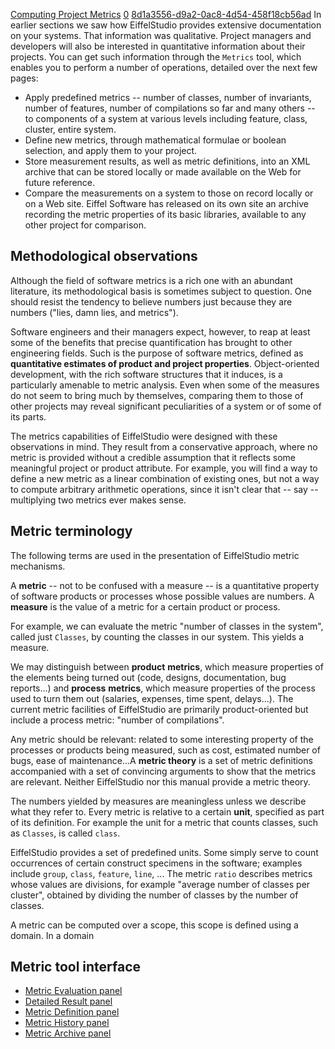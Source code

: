 [[Property:title|Computing Project Metrics]]
[[Property:weight|0]]
[[Property:uuid|8d1a3556-d9a2-0ac8-4d54-458f18cb56ad]]
In earlier sections we saw how EiffelStudio provides extensive documentation on your systems. That information was qualitative. Project managers and developers will also be interested in <span>quantitative</span> information about their projects. You can get such information through the <code>Metrics</code> tool, which enables you to perform a number of operations, detailed over the next few pages: 
* Apply predefined metrics -- number of classes, number of invariants, number of features, number of compilations so far and many others -- to components of a system at various levels including feature, class, cluster, entire system.
* Define new metrics, through mathematical formulae or boolean selection, and apply them to your project.
* Store measurement results, as well as metric definitions, into an XML archive that can be stored locally or made available on the Web for future reference.
* Compare the measurements on a system to those on record locally or on a Web site. Eiffel Software has released on its own site an archive recording the metric properties of its basic libraries, available to any other project for comparison.
<div> 
==Methodological observations==

Although the field of software metrics is a rich one with an abundant literature, its methodological basis is sometimes subject to question. One should resist the tendency to believe numbers just because they are numbers ("lies, damn lies, and metrics").

Software engineers and their managers expect, however, to reap at least some of the benefits that precise quantification has brought to other engineering fields. Such is the purpose of software metrics, defined as '''quantitative estimates of product and project properties'''. Object-oriented development, with the rich software structures that it induces, is a particularly amenable to metric analysis. Even when some of the measures do not seem to bring much by themselves, comparing them to those of other projects may reveal significant peculiarities of a system or of some of its parts. 

The metrics capabilities of EiffelStudio were designed with these observations in mind. They result from a conservative approach, where no metric is provided without a credible assumption that it reflects some meaningful project or product attribute. For example, you will find a way to define a new metric as a <span>linear combination</span> of existing ones, but not a way to compute arbitrary arithmetic operations, since it isn't clear that -- say -- <span>multiplying</span> two metrics ever makes sense. 
</div><div> 
==Metric terminology==

The following terms are used in the presentation of EiffelStudio metric mechanisms.

A '''metric''' -- not to be confused with a measure -- is a quantitative property of software products or processes whose possible values are numbers. A '''measure''' is the value of a metric for a certain product or process. 

For example, we can evaluate the metric "number of classes in the system", called just <code>Classes</code>, by counting the classes in our system. This yields a measure. 

We may distinguish between '''product''' ''' metrics''', which measure properties of the elements being turned out (code, designs, documentation, bug reports...) and '''process''' ''' metrics''', which measure properties of the process used to turn them out (salaries, expenses, time spent, delays...). The current metric facilities of EiffelStudio are primarily product-oriented but include a process metric: "number of compilations". 

Any metric should be relevant: related to some interesting property of the processes or products being measured, such as cost, estimated number of bugs, ease of maintenance...A '''metric theory''' is a set of metric definitions accompanied with a set of convincing arguments to show that the metrics are relevant. Neither EiffelStudio nor this manual provide a metric theory. 

The numbers yielded by measures are meaningless unless we describe what they refer to. Every metric is relative to a certain '''unit''', specified as part of its definition. For example the unit for a metric that counts classes, such as <code>Classes</code>, is called <code lang=text>class</code>. 

EiffelStudio provides a set of predefined units. Some simply serve to count occurrences of certain construct specimens in the software; examples include <code>group</code>, <code lang=text>class</code>, <code lang=text>feature</code>, <code>line</code>, <span>...</span> The metric <code>ratio</code> describes metrics whose values are divisions, for example "average number of classes per cluster", obtained by dividing the number of classes by the number of classes. 

A metric can be computed over a scope, this scope is defined using a domain. In a domain 
</div>
==Metric tool interface==
*  [[Metric Evaluation Panel|Metric Evaluation panel]]  
*  [[Detailed Result Panel|Detailed Result panel]]  
*  [[Metric Definition Panel|Metric Definition panel]]  
*  [[Metric History Panel|Metric History panel]]  
*  [[Metric Archive Panel|Metric Archive panel]]  


